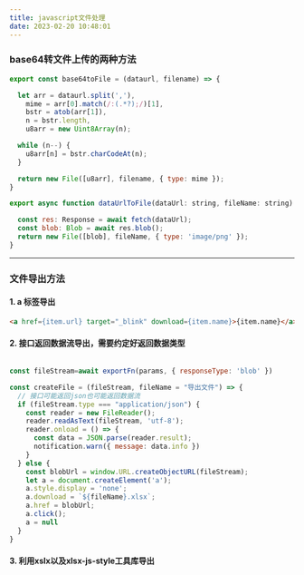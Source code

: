 ```yaml
---
title: javascript文件处理
date: 2023-02-20 10:48:01
---
```

### base64转文件上传的两种方法

```javascript
export const base64toFile = (dataurl, filename) => {

  let arr = dataurl.split(','),
    mime = arr[0].match(/:(.*?);/)[1],
    bstr = atob(arr[1]),
    n = bstr.length,
    u8arr = new Uint8Array(n);

  while (n--) {
    u8arr[n] = bstr.charCodeAt(n);
  }

  return new File([u8arr], filename, { type: mime });
}

export async function dataUrlToFile(dataUrl: string, fileName: string): Promise<File> {

  const res: Response = await fetch(dataUrl);
  const blob: Blob = await res.blob();
  return new File([blob], fileName, { type: 'image/png' });
}

```
---
### 文件导出方法
#### 1. a 标签导出
```html
<a href={item.url} target="_blink" download={item.name}>{item.name}</a>
```
#### 2. 接口返回数据流导出，需要约定好返回数据类型 
```javascript

const fileStream=await exportFn(params, { responseType: 'blob' })

const createFile = (fileStream, fileName = "导出文件") => {
  // 接口可能返回json也可能返回数据流
  if (fileStream.type === "application/json") {
    const reader = new FileReader();
    reader.readAsText(fileStream, 'utf-8');
    reader.onload = () => {
      const data = JSON.parse(reader.result);
      notification.warn({ message: data.info })
    }
  } else {
    const blobUrl = window.URL.createObjectURL(fileStream);
    let a = document.createElement('a');
    a.style.display = 'none';
    a.download = `${fileName}.xlsx`;
    a.href = blobUrl;
    a.click();
    a = null
  }
}
```
#### 3. 利用xslx以及xlsx-js-style工具库导出
